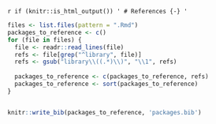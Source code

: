`r if (knitr::is_html_output()) '
# References {-}
'`


```r
files <- list.files(pattern = ".Rmd")
packages_to_reference <- c()
for (file in files) {
  file <- readr::read_lines(file)
  refs <- file[grep("^library", file)]
  refs <- gsub("library\\((.*)\\)", "\\1", refs)
  
  packages_to_reference <- c(packages_to_reference, refs)
  packages_to_reference <- sort(packages_to_reference)
}


knitr::write_bib(packages_to_reference, 'packages.bib')
```